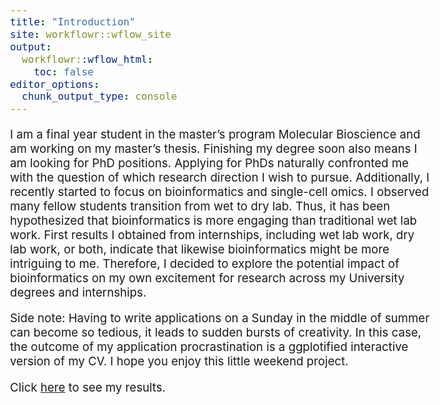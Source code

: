```yaml
---
title: "Introduction"
site: workflowr::wflow_site
output:
  workflowr::wflow_html:
    toc: false
editor_options:
  chunk_output_type: console
---
```


<style type="text/css">
  body{
  font-size: 14pt;
}
</style>

I am a final year student in the master's program Molecular Bioscience and am working on my master's thesis. Finishing my degree soon also means I am looking for PhD positions. Applying for PhDs naturally confronted me with the question of which research direction I wish to pursue. Additionally, I recently started to focus on bioinformatics and single-cell omics. I observed many fellow students transition from wet to dry lab. Thus, it has been hypothesized that bioinformatics is more engaging than traditional wet lab work. First results I obtained from internships, including wet lab work, dry lab work, or both, indicate that likewise bioinformatics might be more intriguing to me. Therefore, I decided to explore the potential impact of bioinformatics on my own excitement for research across my University degrees and internships.  

Side note: Having to write applications on a Sunday in the middle of summer can become so tedious, it leads to sudden bursts of creativity. In this case, the outcome of my application procrastination is a ggplotified interactive version of my CV. I hope you enjoy this little weekend project.

Click [here](ResearchExcitement.html) to see my results.